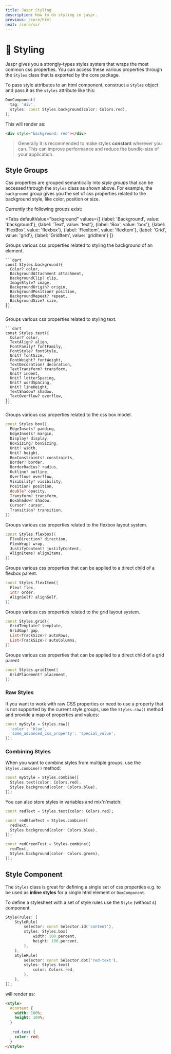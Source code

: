 ```yaml
---
title: Jaspr Styling
description: How to do styling in jaspr.
previous: /core/html
next: /core/ssr
---
```


# 🎨 Styling

Jaspr gives you a strongly-types styles system that wraps the most common css properties. You can
access these various properties through the `Styles` class that is exported by the core package.

To pass style attributes to an html component, construct a `Styles` object and pass it as the `styles` 
attribute like this:

```dart
DomComponent(
  tag: 'div',
  styles: const Styles.background(color: Colors.red),
);
```

This will render as:

```html
<div style="background: red"></div>
```

> Generally it is recommended to make styles **constant** wherever you can. This can improve performance 
> and reduce the bundle-size of your application.

## Style Groups

Css properties are grouped semantically into *style groups* that can be accessed through the `Styles` class as shown above.
For example, the `background` group gives you the set of css properties related to the background style, like color, position or size.

Currently the following groups exist:

<Tabs defaultValue="background" values={[
        {label: 'Background', value: 'background'},
        {label: 'Text', value: 'text'},
        {label: 'Box', value: 'box'},
        {label: 'FlexBox', value: 'flexbox'},
        {label: 'FlexItem', value: 'flexItem'},
        {label: 'Grid', value: 'grid'},
        {label: 'GridItem', value: 'gridItem'}
    ]}
>
 <TabItem value="background">
    Groups various css properties related to styling the background of an element.

    ```dart
    const Styles.background({
      Color? color,
      BackgroundAttachment attachment,
      BackgroundClip? clip,
      ImageStyle? image,
      BackgroundOrigin? origin,
      BackgroundPosition? position,
      BackgroundRepeat? repeat,
      BackgroundSize? size,
    })
    ```
</TabItem>
<TabItem value="text">
    Groups various css properties related to styling text.
    
    ```dart
    const Styles.text({
      Color? color,
      TextAlign? align,
      FontFamily? fontFamily,
      FontStyle? fontStyle,
      Unit? fontSize,
      FontWeight? fontWeight,
      TextDecoration? decoration,
      TextTransform? transform,
      Unit? indent,
      Unit? letterSpacing,
      Unit? wordSpacing,
      Unit? lineHeight,
      TextShadow? shadow,
      TextOverflow? overflow,
    })
    ```
</TabItem>
<TabItem value="box">
    
Groups various css properties related to the css box model.

```dart
const Styles.box({
  EdgeInsets? padding,
  EdgeInsets? margin,
  Display? display,
  BoxSizing? boxSizing,
  Unit? width,
  Unit? height,
  BoxConstraints? constraints,
  Border? border,
  BorderRadius? radius,
  Outline? outline,
  Overflow? overflow,
  Visibility? visibility, 
  Position? position,
  double? opacity,
  Transform? transform,
  BoxShadow? shadow,
  Cursor? cursor,
  Transition? transition,
})
```

</TabItem>
<TabItem value="flexbox">

Groups various css properties related to the flexbox layout system.

```dart
const Styles.flexbox({
  FlexDirection? direction,
  FlexWrap? wrap,
  JustifyContent? justifyContent,
  AlignItems? alignItems,
})
```

</TabItem>
<TabItem value="flexItem">

Groups various css properties that can be applied to a direct child of a flexbox parent.

```dart
const Styles.flexItem({
  Flex? flex,
  int? order,
  AlignSelf? alignSelf,
})
```

</TabItem>
<TabItem value="grid">

Groups various css properties related to the grid layout system.

```dart
const Styles.grid({
  GridTemplate? template,
  GridGap? gap,
  List<TrackSize>? autoRows,
  List<TrackSize>? autoColumns,
})
```

</TabItem>
<TabItem value="gridItem">

Groups various css properties that can be applied to a direct child of a grid parent.

```dart
const Styles.gridItem({
  GridPlacement? placement,
})
```

</TabItem>
</Tabs>

### Raw Styles

If you want to work with raw CSS properties or need to use a property that is not supported by the 
current style groups, use the `Styles.raw()` method and provide a map of
properties and values:

```dart
const myStyle = Styles.raw({
  'color': 'blue',
  'some_advanced_css_property': 'special_value',
});
```

### Combining Styles

When you want to combine styles from multiple groups, use the `Styles.combine()` method:

```dart
const myStyle = Styles.combine([
  Styles.text(color: Colors.red),
  Styles.background(color: Colors.blue),
]);
```

You can also store styles in variables and mix'n'match:

```dart
const redText = Styles.text(color: Colors.red);

const redBlueTest = Styles.combine([
  redText,
  Styles.background(color: Colors.blue),
]);

const redGreenTest = Styles.combine([
  redText,
  Styles.background(color: Colors.green),
]);
```

## Style Component

The `Styles` class is great for defining a single set of css properties e.g. to be used as 
**inline styles** for a single html element or `DomComponent`.

To define a stylesheet with a set of style rules use the `Style` (without *s*) component.

```dart
Style(rules: [
    StyleRule(
        selector: const Selector.id('content'),
        styles: Styles.box(
            width: 100.percent,
            height: 100.percent,
        ),
    ),
    StyleRule(
        selector: const Selector.dot('red-text'),
        styles: Styles.text(
            color: Colors.red,
        ),
    ),
]);
```

will render as:

```html
<style>
  #content {
    width: 100%;
    height: 100%;
  }
    
  .red-text {
    color: red;
  }
</style>
```



